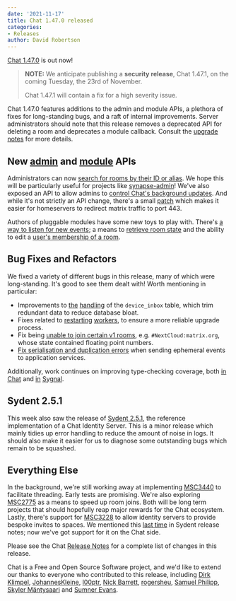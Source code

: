```yaml
---
date: '2021-11-17'
title: Chat 1.47.0 released
categories:
- Releases
author: David Robertson
---
```


[Chat 1.47.0](https://github.com/matrix-org/synapse/releases/tag/v1.47.0) is out now!

> **NOTE:** We anticipate publishing a **security release**, Chat 1.47.1, on the coming Tuesday, the 23rd of November.
>
> Chat 1.47.1 will contain a fix for a high severity issue.

Chat 1.47.0 features additions to the admin and module APIs, a plethora of fixes for long-standing bugs, and a raft of internal improvements. Server administrators should note that this release removes a deprecated API for deleting a room and deprecates a module callback. Consult the [upgrade notes](https://matrix-org.github.io/synapse/develop/upgrade#upgrading-to-v1470) for more details.

## New [admin](https://matrix-org.github.io/synapse/latest/usage/administration/admin_api/index.html) and [module](https://matrix-org.github.io/synapse/latest/modules/index.html) APIs

Administrators can now [search for rooms by their ID or alias](https://github.com/matrix-org/synapse/issues/11099). We hope this will be particularly useful for projects like [synapse-admin](https://github.com/Awesome-Technologies/synapse-admin)! We've also exposed an API to allow admins to [control Chat's background updates](https://github.com/matrix-org/synapse/pull/11263).  And while it's not strictly an API change, there's a small [patch](https://github.com/matrix-org/synapse/pull/11211/files) which makes it easier for homeservers to redirect matrix traffic to port 443.

Authors of pluggable modules have some new toys to play with. There's [a way to listen for new events](https://github.com/matrix-org/synapse/pull/11126); a means to [retrieve room state](https://github.com/matrix-org/synapse/pull/11204) and the ability to edit a [user's membership of a room](https://github.com/matrix-org/synapse/pull/11147).


## Bug Fixes and Refactors

We fixed a variety of different bugs in this release, many of which were long-standing. It's good to see them dealt with! Worth mentioning in particular:

- Improvements to [the](https://github.com/matrix-org/synapse/pull/10097) [handling](https://github.com/matrix-org/synapse/pull/11199) of the `device_inbox` table, which trim redundant data to reduce database bloat.
- Fixes related to [restarting](https://github.com/matrix-org/synapse/pull/11255) [workers](https://github.com/matrix-org/synapse/pull/11262), to ensure a more reliable upgrade process.
- Fix being [unable to join certain v1 rooms](https://github.com/matrix-org/synapse/issues/11135), e.g. `#NextCloud:matrix.org`, whose state contained floating point numbers.
- [Fix serialisation and duplication errors](https://github.com/matrix-org/synapse/pull/11207) when sending ephemeral events to application services.

Additionally, work continues on improving type-checking coverage, both [in](https://github.com/matrix-org/synapse/pull/11205) [Chat](https://github.com/matrix-org/synapse/pull/11164) and [in](https://github.com/matrix-org/sygnal/pull/264) [Sygnal](https://github.com/matrix-org/sygnal/pull/271).

## Sydent 2.5.1

This week also saw the release of [Sydent 2.5.1](https://github.com/matrix-org/sydent/releases/tag/v2.5.1), the reference implementation of a Chat Identity Server. This is a minor release which mainly tidies up error handling to reduce the amount of noise in logs. It should also make it easier for us to diagnose some outstanding bugs which remain to be squashed.

## Everything Else

In the background, we're still working away at implementing [MSC3440](https://github.com/matrix-org/matrix-doc/pull/3440) to facilitate threading. Early tests are promising. We're also exploring [MSC2775](https://github.com/matrix-org/matrix-doc/pull/2775) as a means to speed up room joins. Both will be long term projects that should hopefully reap major rewards for the Chat ecosystem. Lastly, there's support for [MSC3228](https://github.com/matrix-org/matrix-doc/pull/3288) to allow identity servers to provide bespoke invites to spaces. We mentioned this [last time](https://matrix.org/blog/2021/11/02/synapse-1-46-0-released#sydent-250) in Sydent release notes; now we've got support for it on the Chat side.

Please see the Chat [Release Notes](https://github.com/matrix-org/synapse/blob/v1.47.0/CHANGES.md) for a complete list of changes in this release.

Chat is a Free and Open Source Software project, and we'd like to extend our thanks to everyone who contributed to this release, including [Dirk Klimpel](https://github.com/dklimpel), [JohannesKleine](https://github.com/JohannesKleine), [l00ptr](https://github.com/l00ptr), [Nick Barrett](https://github.com/Fizzadar), [rogersheu](https://github.com/rogersheu),
[Samuel Philipp](https://github.com/samuel-p), [Skyler Mäntysaari](https://github.com/samip5) and [Sumner Evans](https://github.com/sumnerevans).
